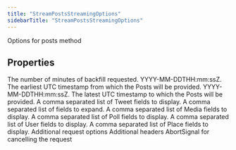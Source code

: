 ```yaml
---
title: "StreamPostsStreamingOptions"
sidebarTitle: "StreamPostsStreamingOptions"
---
```


Options for posts method

## Properties

<ParamField name="backfillMinutes" type="`number`">
The number of minutes of backfill requested.
</ParamField>





<ParamField name="startTime" type="`string`">
YYYY-MM-DDTHH:mm:ssZ. The earliest UTC timestamp from which the Posts will be provided.
</ParamField>





<ParamField name="endTime" type="`string`">
YYYY-MM-DDTHH:mm:ssZ. The latest UTC timestamp to which the Posts will be provided.
</ParamField>





<ParamField name="tweetfields" type="`any`[]">
A comma separated list of Tweet fields to display.
</ParamField>





<ParamField name="expansions" type="`any`[]">
A comma separated list of fields to expand.
</ParamField>





<ParamField name="mediafields" type="`any`[]">
A comma separated list of Media fields to display.
</ParamField>





<ParamField name="pollfields" type="`any`[]">
A comma separated list of Poll fields to display.
</ParamField>





<ParamField name="userfields" type="`any`[]">
A comma separated list of User fields to display.
</ParamField>





<ParamField name="placefields" type="`any`[]">
A comma separated list of Place fields to display.
</ParamField>





<ParamField name="requestOptions" type="[`RequestOptions`](/xdks/typescript/reference/interfaces/RequestOptions)">
Additional request options
</ParamField>





<ParamField name="headers" type="`Record`\<`string`, `string`\>">
Additional headers
</ParamField>





<ParamField name="signal" type="`AbortSignal`">
AbortSignal for cancelling the request
</ParamField>



